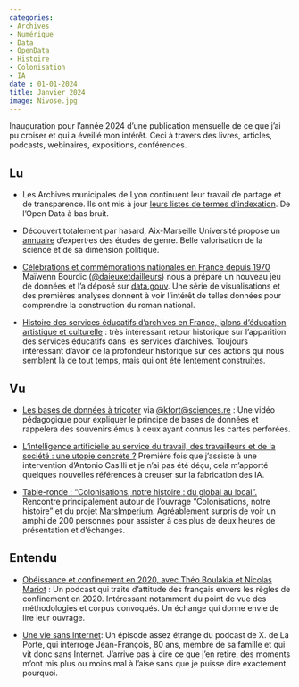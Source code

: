 ```yaml
---
categories:
- Archives
- Numérique
- Data
- OpenData
- Histoire
- Colonisation
- IA
date : 01-01-2024
title: Janvier 2024
image: Nivose.jpg
---
```

Inauguration pour l'année 2024 d'une publication mensuelle de ce que j'ai pu croiser et qui a éveillé mon intérêt. Ceci à travers des livres, articles, podcasts, webinaires, expositions, conférences.

## Lu

* Les Archives municipales de Lyon continuent leur travail de partage et de transparence. Ils ont mis à jour [leurs listes de termes d'indexation](https://www.archives-lyon.fr/pages/indexation-de-la-base-de-donnees). De l'Open Data à bas bruit.

* Découvert totalement par hasard, Aix-Marseille Université propose un [annuaire](https://repertoire-etudes-genre.univ-amu.fr/) d'expert·es des études de genre. Belle valorisation de la science et de sa dimension politique.

* [Célébrations et commémorations nationales en France depuis 1970](https://www.patrimoine-et-numerique.fr/data-visualisations/87-celebrations-et-commemorations-nationales-depuis-1970) Maïwenn Bourdic ([@daieuxetdailleurs](https://framapiaf.org/@daieuxetdailleurs)) nous a préparé un nouveau jeu de données et l'a déposé sur [data.gouv](https://www.data.gouv.fr/fr/datasets/celebrations-et-commemorations-nationales-en-france-depuis-1970/). Une série de visualisations et des premières analyses donnent à voir l'intérêt de telles données pour comprendre la construction du roman national.


* [Histoire des services éducatifs d’archives en France, jalons d’éducation artistique et culturelle](https://bbf.enssib.fr/matieres-a-penser/histoire-des-services-educatifs-d-archives-en-france-jalons-d-education-artistique-et-culturelle_71754) : très intéressant retour historique sur l'apparition des services éducatifs dans les services d'archives. Toujours intéressant d'avoir de la profondeur historique sur ces actions qui nous semblent là de tout temps, mais qui ont été lentement construites.


## Vu
 
* [Les bases de données à tricoter](https://www.youtube.com/watch?v=qYEtsNym3FM&list=PLWvGMqXvyJAPSMFgCiy6qVHW9bAPu93X5&index=12&ab_channel=pixeesScienceparticipative) via [@kfort@sciences.re](https://social.sciences.re/@kfort) : Une vidéo pédagogique pour expliquer le principe de bases de données et rappelera des souvenirs émus à ceux ayant connus les cartes perforées. 

* [L’intelligence artificielle au service du travail, des travailleurs et de la société : une utopie concrète ?](https://www.imera.fr/agenda/atelier-lintelligence-artificielle-au-service-du-travail-des-travailleurs-et-de-la-societe-une-utopie-concrete/) Première fois que j'assiste à une intervention d'Antonio Casilli et je n'ai pas été déçu, cela m'apporté quelques nouvelles références à creuser sur la fabrication des IA.

* [Table-ronde : "Colonisations, notre histoire : du global au local".](https://www.musee-histoire-marseille-voie-historique.fr/fr/content/table-ronde%C2%A0-colonisations-notre-histoire-du-global-au-local) Rencontre principalement autour de l'ouvrage "Colonisations, notre histoire" et du projet [MarsImperium](https://marsimperium.hypotheses.org/). Agréablement surpris de voir un amphi de 200 personnes pour assister à ces plus de deux heures de présentation et d'échanges.


## Entendu

* [Obéissance et confinement en 2020, avec Théo Boulakia et Nicolas Mariot](http://parolesdhistoire.fr/index.php/2023/12/23/319-obeissance-et-confinement-en-2020-avec-theo-boulakia-et-nicolas-mariot/) : Un podcast qui traite d'attitude des français envers les règles de confinement en 2020. Intéressant notamment du point de vue des méthodologies et corpus convoqués. Un échange qui donne envie de lire leur ouvrage.

* [Une vie sans Internet](https://www.radiofrance.fr/franceinter/podcasts/le-code-a-change/le-code-a-change-5-5175902): Un épisode assez étrange du podcast de X. de La Porte, qui interroge Jean-François, 80 ans, membre de sa famille et qui vit donc sans Internet. J'arrive pas à dire ce que j'en retire, des moments m'ont mis plus ou moins mal à l'aise sans que je puisse dire exactement pourquoi.
